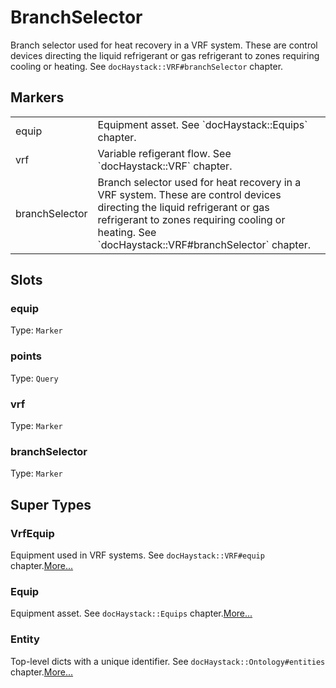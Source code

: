 # BranchSelector
Branch selector used for heat recovery in a VRF system.  These are
control devices directing the liquid refrigerant or gas refrigerant
to zones requiring cooling or heating. See `docHaystack::VRF#branchSelector`
chapter.
## Markers
<table>
<tbody>
<tr>
<td className='p-2 align-top'><span className='bg-sky-200 rounded-md px-3 py-1 text-sky-700 block font-semibold text-center text-sm'>equip </span></td>
<td className='p-2 align-top'>Equipment asset. See `docHaystack::Equips` chapter.</td>
</tr>
<tr>
<td className='p-2 align-top'><span className='bg-sky-200 rounded-md px-3 py-1 text-sky-700 block font-semibold text-center text-sm'>vrf </span></td>
<td className='p-2 align-top'>Variable refigerant flow.  See `docHaystack::VRF` chapter.</td>
</tr>
<tr>
<td className='p-2 align-top'><span className='bg-sky-200 rounded-md px-3 py-1 text-sky-700 block font-semibold text-center text-sm'>branchSelector </span></td>
<td className='p-2 align-top'>Branch selector used for heat recovery in a VRF system.  These are control devices directing the liquid refrigerant or gas refrigerant to zones requiring cooling or heating. See `docHaystack::VRF#branchSelector` chapter.</td>
</tr>
</tbody>
</table>

## Slots

### equip
Type: `Marker`

### points
Type: `Query`

### vrf
Type: `Marker`

### branchSelector
Type: `Marker`



## Super Types
### VrfEquip
Equipment used in VRF systems.  See `docHaystack::VRF#equip` chapter.[More...](./VrfEquip)

### Equip
Equipment asset.
See `docHaystack::Equips` chapter.[More...](./Equip)

### Entity
Top-level dicts with a unique identifier.
See `docHaystack::Ontology#entities` chapter.[More...](./Entity)


